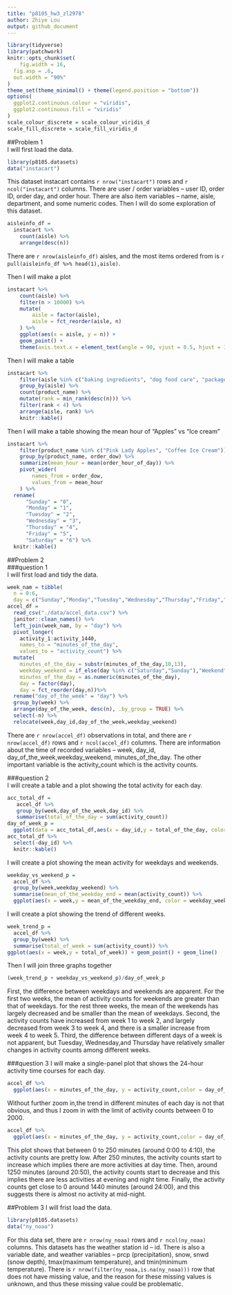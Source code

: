 ```yaml
---
title: "p8105_hw3_zl2978"
author: Zhiye Lou
output: github_document
---
```

```r
library(tidyverse)
library(patchwork)
knitr::opts_chunk$set(
	fig.width = 16, 
  fig.asp = .6,
  out.width = "90%"
)
theme_set(theme_minimal() + theme(legend.position = "bottom"))
options(
  ggplot2.continuous.colour = "viridis",
  ggplot2.continuous.fill = "viridis"
)
scale_colour_discrete = scale_colour_viridis_d
scale_fill_discrete = scale_fill_viridis_d
```
##Problem 1  
I will first load the data.
```r
library(p8105.datasets)
data("instacart")
```
This dataset instacart contains `r nrow("instacart")` rows and `r ncol("instacart")` columns. There are user / order variables -- user ID, order ID, order day, and order hour. There are also item variables -- name, aisle, department, and some numeric codes.
Then I will do some exploration of this dataset.
```r
aisleinfo_df =
  instacart %>% 
	count(aisle) %>% 
	arrange(desc(n))
```
There are `r nrow(aisleinfo_df)` aisles, and the most items ordered from is  `r pull(aisleinfo_df %>% head(1),aisle)`.

Then I will make a plot
```r
instacart %>% 
	count(aisle) %>% 
	filter(n > 10000) %>% 
	mutate(
		aisle = factor(aisle),
		aisle = fct_reorder(aisle, n)
	) %>% 
	ggplot(aes(x = aisle, y = n)) + 
	geom_point() + 
	theme(axis.text.x = element_text(angle = 90, vjust = 0.5, hjust = 1))
```
Then I will make a table 
```r
instacart %>% 
	filter(aisle %in% c("baking ingredients", "dog food care", "packaged vegetables fruits")) %>% 
	group_by(aisle) %>% 
	count(product_name) %>% 
	mutate(rank = min_rank(desc(n))) %>% 
	filter(rank < 4) %>% 
	arrange(aisle, rank) %>% 
	knitr::kable()
```
Then I will make a table showing the mean hour of "Apples" vs "Ice cream"
```r
instacart %>% 
	filter(product_name %in% c("Pink Lady Apples", "Coffee Ice Cream")) %>% 
	group_by(product_name, order_dow) %>% 
	summarize(mean_hour = mean(order_hour_of_day)) %>% 
	pivot_wider(
		names_from = order_dow,
		values_from = mean_hour
	) %>% 
  rename( 
      "Sunday" = "0",
      "Monday" = "1",
      "Tuesday" = "2",
      "Wednesday" = "3",
      "Thursday" = "4",
      "Friday" = "5",
      "Saturday" = "6") %>% 
  knitr::kable()
```

##Problem 2  
###question 1   
I will first load and tidy the data.
```r
week_nam = tibble(
  n = 0:6,
  day = c("Sunday","Monday","Tuesday","Wednesday","Thursday","Friday","Saturday"))
accel_df = 
  read_csv("./data/accel_data.csv") %>% 
  janitor::clean_names() %>%
  left_join(week_nam, by = "day") %>% 
  pivot_longer(
    activity_1:activity_1440,
    names_to = "minutes_of_the_day",
    values_to = "activity_count") %>% 
  mutate(
    minutes_of_the_day = substr(minutes_of_the_day,10,13),
    weekday_weekend = if_else(day %in% c("Saturday","Sunday"),"Weekend","Weekday"),
    minutes_of_the_day = as.numeric(minutes_of_the_day),
    day = factor(day),
    day = fct_reorder(day,n))%>% 
  rename("day_of_the_week" = "day") %>% 
  group_by(week) %>% 
  arrange(day_of_the_week, desc(n), .by_group = TRUE) %>% 
  select(-n) %>% 
  relocate(week,day_id,day_of_the_week,weekday_weekend)
```
There are `r nrow(accel_df)` observations in total, and there are `r nrow(accel_df)` rows and `r ncol(accel_df)` columns. There are information about the time of recorded variables -- week, day_id, day_of_the_week,weekday_weekend, minutes_of_the_day. The other important variable is the activity_count which is the activity counts.

###question 2  
I will create a table and a plot showing the total activity for each day.
```r
acc_total_df =
   accel_df %>% 
   group_by(week,day_of_the_week,day_id) %>% 
   summarise(total_of_the_day = sum(activity_count))
day_of_week_p = 
  ggplot(data = acc_total_df,aes(x = day_id,y = total_of_the_day, color = day_of_the_week)) + geom_point() + geom_line()
acc_total_df %>% 
  select(-day_id) %>% 
  knitr::kable()
```
I will create a plot showing the mean activity for weekdays and weekends.
```r
weekday_vs_weekend_p = 
  accel_df %>% 
  group_by(week,weekday_weekend) %>% 
  summarise(mean_of_the_weekday_end = mean(activity_count)) %>% 
  ggplot(aes(x = week,y = mean_of_the_weekday_end, color = weekday_weekend)) + geom_point() + geom_line()
```
I will create a plot showing the trend of different weeks.
```r
week_trend_p = 
  accel_df %>% 
  group_by(week) %>% 
  summarise(total_of_week = sum(activity_count)) %>% 
ggplot(aes(x = week,y = total_of_week)) + geom_point() + geom_line()
```
Then I will join three graphs together
```r
(week_trend_p + weekday_vs_weekend_p)/day_of_week_p
```

First, the difference between weekdays and weekends are apparent. For the first two weeks, the mean of activity counts for weekends are greater than that of weekdays. for the rest three weeks, the mean of the weekends has largely decreased and be smaller than the mean of weekdays.
Second, the activity counts have increased from week 1 to week 2, and largely decreased from week 3 to week 4, and there is a smaller increase from week 4 to week 5.
Third, the difference between different days of a week is not apparent, but Tuesday, Wednesday,and Thursday have relatively smaller changes in activity counts among different weeks.   


###question 3 
I will make a single-panel plot that shows the 24-hour activity time courses for each day.
```r
accel_df %>% 
  ggplot(aes(x = minutes_of_the_day, y = activity_count,color = day_of_the_week)) +    geom_line(alpha = 0.2) + stat_smooth(se = FALSE)
```
Without further zoom in,the trend in different minutes of each day is not that obvious, and thus I zoom in with the limit of activity counts between 0 to 2000.
```r
accel_df %>% 
  ggplot(aes(x = minutes_of_the_day, y = activity_count,color = day_of_the_week)) +  geom_line(alpha = 0.2) + stat_smooth(se = FALSE) + coord_cartesian(ylim = c(0,2000))
```
This plot shows that between 0 to 250 minutes (around 0:00 to 4:10), the activity counts are pretty low. After 250 minutes, the activity counts start to increase which implies there are more activities at day time. Then, around 1250 minutes (around 20:50), the activity counts start to decrease and this implies there are less activities at evening and night time. Finally, the activity counts get close to 0 around 1440 minutes (around 24:00), and this suggests there is almost no activity at mid-night.

##Problem 3
I will frist load the data.
```r
library(p8105.datasets)
data("ny_noaa")
```
For this data set, there are `r nrow(ny_noaa)` rows and `r ncol(ny_noaa)` columns. This datasets has the weather station id -- id. There is also a variable date, and weather variables -- prcp (precipitation), snow, snwd (snow depth), tmax(maximum temperature), and tmin(minimum temperature). There is `r nrow(filter(ny_noaa,is.na(ny_noaa)))` row that does not have missing value, and the reason for these missing values is unknown, and thus these missing value could be problematic.






